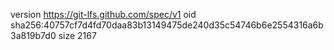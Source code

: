 version https://git-lfs.github.com/spec/v1
oid sha256:40757cf7d4fd70daa83b13149475de240d35c54746b6e2554316a6b3a819b7d0
size 2167

